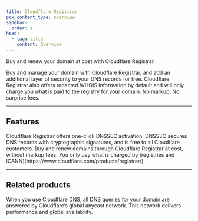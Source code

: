 ```yaml
---
title: Cloudflare Registrar
pcx_content_type: overview
sidebar:
  order: 1
head:
  - tag: title
    content: Overview
---
```



<Description>

Buy and renew your domain at cost with Cloudflare Registrar.
</Description>

<Plan type="all" />

Buy and manage your domain with Cloudflare Registrar, and add an additional layer of security to your DNS records for free. Cloudflare Registrar also offers redacted WHOIS information by default and will only charge you what is paid to the registry for your domain. No markup. No surprise fees.

***

## Features

<Feature header="DNSSEC" href="/registrar/get-started/enable-dnssec/">
Cloudflare Registrar offers one-click DNSSEC activation. DNSSEC secures DNS records with cryptographic signatures, and is free to all Cloudflare customers.
</Feature>

<Feature header="Buy domains at cost" href="/registrar/get-started/register-domain/" cta="Buy domains at cost">
Buy and renew domains through Cloudflare Registrar at cost, without markup fees. You only pay what is charged by [registries and ICANN](https://www.cloudflare.com/products/registrar/).
</Feature>

***

## Related products

<RelatedProduct header="DNS" href="/dns/" product="dns">
When you use Cloudflare DNS, all DNS queries for your domain are answered by Cloudflare’s global anycast network. This network delivers performance and global availability.
</RelatedProduct>
